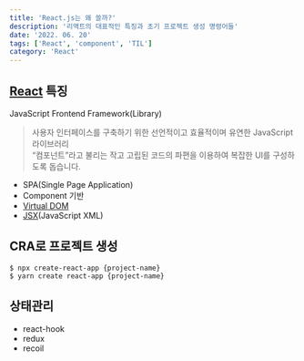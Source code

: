 ```yaml
---
title: 'React.js는 왜 쓸까?'
description: '리액트의 대표적인 특징과 초기 프로젝트 생성 명령어들'
date: '2022. 06. 20'
tags: ['React', 'component', 'TIL']
category: 'React'
---
```


## [React](https://ko.reactjs.org/) 특징

JavaScript Frontend Framework(Library)

> 사용자 인터페이스를 구축하기 위한 선언적이고 효율적이며 유연한 JavaScript 라이브러리<br/>
> “컴포넌트”라고 불리는 작고 고립된 코드의 파편을 이용하여 복잡한 UI를 구성하도록 돕습니다.

- SPA(Single Page Application)
- Component 기반
- [Virtual DOM](https://react.vlpt.us/basic/01-concept.html)
- [JSX](https://ko.reactjs.org/docs/introducing-jsx.html)(JavaScript XML)

## CRA로 프로젝트 생성

`$ npx create-react-app {project-name}`<br/>
`$ yarn create react-app {project-name}`

## 상태관리

- react-hook
- redux
- recoil
